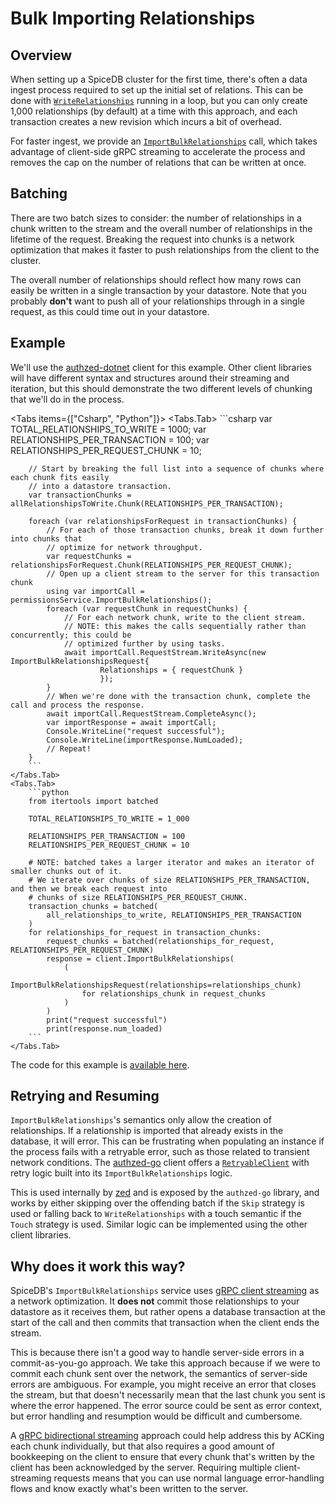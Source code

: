 
# Bulk Importing Relationships

## Overview

When setting up a SpiceDB cluster for the first time, there's often a data ingest process required to
set up the initial set of relations.
This can be done with [`WriteRelationships`](https://buf.build/authzed/api/docs/main:authzed.api.v1#authzed.api.v1.PermissionsService.WriteRelationships) running in a loop, but you can only create 1,000 relationships (by default) at a time with this approach, and each transaction creates a new revision which incurs a bit of overhead.

For faster ingest, we provide an [`ImportBulkRelationships`](https://buf.build/authzed/api/docs/main:authzed.api.v1#authzed.api.v1.PermissionsService.ImportBulkRelationships) call, which takes advantage of client-side gRPC streaming to accelerate the process and removes the cap on the number of relations that can be written at once.

## Batching

There are two batch sizes to consider: the number of relationships in a chunk written to the stream and the overall number of relationships in the lifetime of the request.
Breaking the request into chunks is a network optimization that makes it faster to push relationships from the client to the cluster.

The overall number of relationships should reflect how many rows can easily be written in a single transaction by your datastore.
Note that you probably **don't** want to push all of your relationships through in a single request, as this could time out in your datastore.

## Example

We'll use the [authzed-dotnet](https://github.com/authzed/authzed-dotnet) client for this example.
Other client libraries will have different syntax and structures around their streaming and iteration,
but this should demonstrate the two different levels of chunking that we'll do in the process.

<Tabs items={["Csharp", "Python"]}>
    <Tabs.Tab>
        ```csharp
        var TOTAL_RELATIONSHIPS_TO_WRITE = 1000;
        var RELATIONSHIPS_PER_TRANSACTION = 100;
        var RELATIONSHIPS_PER_REQUEST_CHUNK = 10;

        // Start by breaking the full list into a sequence of chunks where each chunk fits easily
        // into a datastore transaction.
        var transactionChunks = allRelationshipsToWrite.Chunk(RELATIONSHIPS_PER_TRANSACTION);

        foreach (var relationshipsForRequest in transactionChunks) {
            // For each of those transaction chunks, break it down further into chunks that
            // optimize for network throughput.
            var requestChunks = relationshipsForRequest.Chunk(RELATIONSHIPS_PER_REQUEST_CHUNK);
            // Open up a client stream to the server for this transaction chunk
            using var importCall = permissionsService.ImportBulkRelationships();
            foreach (var requestChunk in requestChunks) {
                // For each network chunk, write to the client stream.
                // NOTE: this makes the calls sequentially rather than concurrently; this could be
                // optimized further by using tasks.
                await importCall.RequestStream.WriteAsync(new ImportBulkRelationshipsRequest{
                        Relationships = { requestChunk }
                        });
            }
            // When we're done with the transaction chunk, complete the call and process the response.
            await importCall.RequestStream.CompleteAsync();
            var importResponse = await importCall;
            Console.WriteLine("request successful");
            Console.WriteLine(importResponse.NumLoaded);
            // Repeat!
        }
        ```
    </Tabs.Tab>
    <Tabs.Tab>
        ```python
        from itertools import batched

        TOTAL_RELATIONSHIPS_TO_WRITE = 1_000

        RELATIONSHIPS_PER_TRANSACTION = 100
        RELATIONSHIPS_PER_REQUEST_CHUNK = 10

        # NOTE: batched takes a larger iterator and makes an iterator of smaller chunks out of it.
        # We iterate over chunks of size RELATIONSHIPS_PER_TRANSACTION, and then we break each request into
        # chunks of size RELATIONSHIPS_PER_REQUEST_CHUNK.
        transaction_chunks = batched(
            all_relationships_to_write, RELATIONSHIPS_PER_TRANSACTION
        )
        for relationships_for_request in transaction_chunks:
            request_chunks = batched(relationships_for_request, RELATIONSHIPS_PER_REQUEST_CHUNK)
            response = client.ImportBulkRelationships(
                (
                    ImportBulkRelationshipsRequest(relationships=relationships_chunk)
                    for relationships_chunk in request_chunks
                )
            )
            print("request successful")
            print(response.num_loaded)
        ```
    </Tabs.Tab>
</Tabs>

The code for this example is [available here](https://github.com/authzed/authzed-dotnet/blob/main/examples/bulk-import/BulkImport/Program.cs).

## Retrying and Resuming

`ImportBulkRelationships`'s semantics only allow the creation of relationships.
If a relationship is imported that already exists in the database, it will error.
This can be frustrating when populating an instance if the process fails with a retryable error, such as those related to transient
network conditions.
The [authzed-go](https://github.com/authzed/authzed-go) client offers a [`RetryableClient`](https://github.com/authzed/authzed-go/blob/main/v1/retryable_client.go)
with retry logic built into its `ImportBulkRelationships` logic.

This is used internally by [zed](https://github.com/authzed/zed) and is exposed by the `authzed-go` library, and works by
either skipping over the offending batch if the `Skip` strategy is used or falling back to `WriteRelationships` with a touch
semantic if the `Touch` strategy is used.
Similar logic can be implemented using the other client libraries.

## Why does it work this way?

SpiceDB's `ImportBulkRelationships` service uses [gRPC client streaming] as a network optimization.
It **does not** commit those relationships to your datastore as it receives them, but rather opens a database transaction
at the start of the call and then commits that transaction when the client ends the stream.

This is because there isn't a good way to handle server-side errors in a commit-as-you-go approach.
We take this approach because if we were to commit each chunk sent over the network, the semantics
of server-side errors are ambiguous.
For example, you might receive an error that closes the stream, but that doesn't necessarily mean
that the last chunk you sent is where the error happened.
The error source could be sent as error context, but error handling and resumption would be difficult and cumbersome.

A [gRPC bidirectional streaming](https://grpc.io/docs/what-is-grpc/core-concepts/#bidirectional-streaming-rpc) approach could
help address this by ACKing each chunk individually, but that also requires a good amount of bookkeeping on the client to ensure
that every chunk that's written by the client has been acknowledged by the server.
Requiring multiple client-streaming requests means that you can use normal language error-handling flows
and know exactly what's been written to the server.

[gRPC client streaming]: https://grpc.io/docs/what-is-grpc/core-concepts/#client-streaming-rpc
